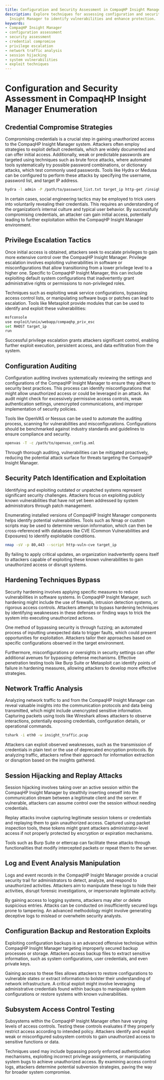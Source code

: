```yaml
---
title: Configuration and Security Assessment in CompaqHP Insight Manager
description: Explore techniques for assessing configuration and security in CompaqHP
  Insight Manager to identify vulnerabilities and enhance protection.
keywords:
- CompaqHP Insight Manager
- configuration assessment
- security assessment
- credential compromise
- privilege escalation
- network traffic analysis
- session hijacking
- system vulnerabilities
- exploit techniques
---
```


# Configuration and Security Assessment in CompaqHP Insight Manager Enumeration

## Credential Compromise Strategies

Compromising credentials is a crucial step in gaining unauthorized access to the CompaqHP Insight Manager system. Attackers often employ strategies to exploit default credentials, which are widely documented and can offer initial access. Additionally, weak or predictable passwords are targeted using techniques such as brute force attacks, where automated tools systematically try possible password combinations, or dictionary attacks, which test commonly used passwords. Tools like Hydra or Medusa can be configured to perform these attacks by specifying the username, password list, and target IP address.

```bash
hydra -l admin -P /path/to/password_list.txt target_ip http-get /insight_manager_login
```

In certain cases, social engineering tactics may be employed to trick users into voluntarily revealing their credentials. This requires an understanding of the organization’s internal culture and typical user behavior. By successfully compromising credentials, an attacker can gain initial access, potentially leading to further exploitation within the CompaqHP Insight Manager environment.

## Privilege Escalation Tactics

Once initial access is obtained, attackers seek to escalate privileges to gain more extensive control over the CompaqHP Insight Manager. Privilege escalation involves exploiting vulnerabilities in software or misconfigurations that allow transitioning from a lower privilege level to a higher one. Specific to CompaqHP Insight Manager, this can include exploiting default system configurations that inadvertently grant administrative rights or permissions to non-privileged roles.

Techniques such as exploiting weak service configurations, bypassing access control lists, or manipulating software bugs or patches can lead to escalation. Tools like Metasploit provide modules that can be used to identify and exploit these vulnerabilities:

```bash
msfconsole
use exploit/unix/webapp/compaqhp_priv_esc
set RHOST target_ip
run
```

Successful privilege escalation grants attackers significant control, enabling further exploit execution, persistent access, and data exfiltration from the system.

## Configuration Auditing

Configuration auditing involves systematically reviewing the settings and configurations of the CompaqHP Insight Manager to ensure they adhere to security best practices. This process can identify misconfigurations that might allow unauthorized access or could be leveraged in an attack. An audit might check for excessively permissive access controls, weak authentication settings, unencrypted communications, and improper implementation of security policies.

Tools like OpenVAS or Nessus can be used to automate the auditing process, scanning for vulnerabilities and misconfigurations. Configurations should be benchmarked against industry standards and guidelines to ensure compliance and security.

```bash
openvas -T -c /path/to/openvas_config.xml
```

Through thorough auditing, vulnerabilities can be mitigated proactively, reducing the potential attack surface for threats targeting the CompaqHP Insight Manager.

## Security Patch Identification and Exploitation

Identifying and exploiting outdated or unpatched systems represent significant security challenges. Attackers focus on exploiting publicly known vulnerabilities that have not yet been addressed by system administrators through patch management.

Enumerating installed versions of CompaqHP Insight Manager components helps identify potential vulnerabilities. Tools such as Nmap or custom scripts may be used to determine version information, which can then be cross-referenced with databases like CVE (Common Vulnerabilities and Exposures) to identify exploitable conditions.

```bash
nmap -sV -p 80,443 --script http-vuln-cve target_ip
```

By failing to apply critical updates, an organization inadvertently opens itself to attackers capable of exploiting these known vulnerabilities to gain unauthorized access or disrupt systems.

## Hardening Techniques Bypass

Security hardening involves applying specific measures to reduce vulnerabilities in software systems. In CompaqHP Insight Manager, such hardening might include the use of firewalls, intrusion detection systems, or rigorous access controls. Attackers attempt to bypass hardening techniques by identifying weaknesses in these defenses or finding ways to trick the system into executing unauthorized actions.

One method of bypassing security is through fuzzing; an automated process of inputting unexpected data to trigger faults, which could present opportunities for exploitation. Attackers tailor their approaches based on specific configurations observed in the target environment.

Furthermore, misconfigurations or oversights in security settings can offer additional avenues for bypassing defense mechanisms. Effective penetration testing tools like Burp Suite or Metasploit can identify points of failure in hardening measures, allowing attackers to develop more effective strategies.

## Network Traffic Analysis

Analyzing network traffic to and from the CompaqHP Insight Manager can reveal valuable insights into the communication protocols and data being transmitted, which might include unencrypted sensitive information. Capturing packets using tools like Wireshark allows attackers to observe interactions, potentially exposing credentials, configuration details, or operational commands.

```bash
tshark -i eth0 -w insight_traffic.pcap
```

Attackers can exploit observed weaknesses, such as the transmission of credentials in plain text or the use of deprecated encryption protocols. By analyzing traffic, attackers refine their approach for information extraction or disruption based on the insights gathered.

## Session Hijacking and Replay Attacks

Session hijacking involves taking over an active session within the CompaqHP Insight Manager by stealthily inserting oneself into the communication stream between a legitimate client and the server. If vulnerable, attackers can assume control over the session without needing credentials.

Replay attacks involve capturing legitimate session tokens or credentials and replaying them to gain unauthorized access. Captured using packet inspection tools, these tokens might grant attackers administrator-level access if not properly protected by encryption or expiration mechanisms.

Tools such as Burp Suite or ettercap can facilitate these attacks through functionalities that modify intercepted packets or repeat them to the server.

## Log and Event Analysis Manipulation

Logs and event records in the CompaqHP Insight Manager provide a crucial security trail for administrators to detect, analyze, and respond to unauthorized activities. Attackers aim to manipulate these logs to hide their activities, disrupt forensic investigations, or impersonate legitimate activity.

By gaining access to logging systems, attackers may alter or delete suspicious entries. Attacks can be conducted on insufficiently secured logs prone to tampering. An advanced methodology might involve generating deceptive logs to mislead or overwhelm security analysts.

## Configuration Backup and Restoration Exploits

Exploiting configuration backups is an advanced offensive technique within CompaqHP Insight Manager targeting improperly secured backup processes or storage. Attackers access backup files to extract sensitive information, such as system configurations, user credentials, and even private keys.

Gaining access to these files allows attackers to restore configurations to vulnerable states or extract information to bolster their understanding of network infrastructure. A critical exploit might involve leveraging administrative credentials found within backups to manipulate system configurations or restore systems with known vulnerabilities.

## Subsystem Access Control Testing

Subsystems within the CompaqHP Insight Manager often have varying levels of access controls. Testing these controls evaluates if they properly restrict access according to intended policy. Attackers identify and exploit weak or misconfigured subsystem controls to gain unauthorized access to sensitive functions or data.

Techniques used may include bypassing poorly enforced authentication mechanisms, exploiting incorrect privilege assignments, or manipulating system bugs to achieve unauthorized access. By examining access control logs, attackers determine potential subversion strategies, paving the way for broader system compromise.